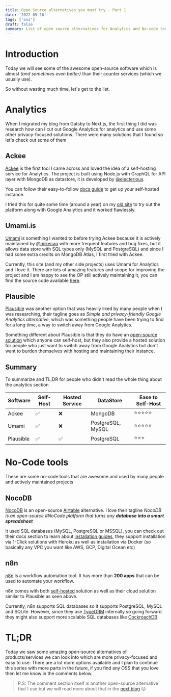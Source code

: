 ```yaml
---
title: Open Source alternatives you must try - Part 1
date: '2022-05-16'
tags: ['oss']
draft: false
summary: List of open source alternatives for Analytics and No-code tools
---
```


# Introduction

Today we will see some of the awesome open-source software which is almost _(and sometimes even better)_ than their counter services (which we usually use).

So without wasting much time, let's get to the list.

# Analytics

When I migrated my blog from Gatsby to Next.js, the first thing I did was research how can I cut out Google Analytics for analytics and use some other privacy-focused solutions. There were many solutions that I found so let's check out some of them

## Ackee

[Ackee](https://ackee.electerious.com/) is the first tool I came across and loved the idea of a self-hosting service for Analytics. The project is built using Node.js with GraphQL for API layer with MongoDB as datastore, it is developed by [@electerious](https://github.com/electerious).

You can follow their easy-to-follow [docs guide](https://docs.ackee.electerious.com/#/docs/Get%20started) to get up your self-hosted instance.

I tried this for quite some time (around a year) on my [old site](https://v2.akashrajpurohit.com) to try out the platform along with Google Analytics and it worked flawlessly.

## Umami.is

[Umami](https://umami.is) is something I wanted to before trying Ackee because it is actively maintained by [@mikecao](https://github.com/mikecao) with more frequent features and bug fixes, but it allows data store with SQL types only (MySQL and PostgreSQL) and since I had some extra credits on MongoDB Atlas, I first tried with Ackee.

Currently, this site (and my other side projects) uses Umami for Analytics and I love it. There are lots of amazing features and scope for improving the project and I am happy to see the OP still actively maintaining it, you can find the source code available [here](https://github.com/mikecao/umami).

## Plausible

[Plausible](https://plausible.io/) was another option that was heavily liked by many people when I was researching, their tagline goes as _Simple and privacy-friendly Google Analytics alternative_, which was something people have been trying to find for a long time, a way to switch away from Google Analytics.

Something different about Plausible is that they do have an [open-source solution](https://plausible.io/open-source-website-analytics) which anyone can self-host, but they also provide a hosted solution for people who just want to switch away from Google Analytics but don't want to burden themselves with hosting and maintaining their instance.

## Summary

To summarize and TL;DR for people who didn't read the whole thing about the analytics section

| Software  | Self-Host | Hosted Service | DataStore         | Ease to Self-Host |
| --------- | --------- | -------------- | ----------------- | ----------------- |
| Ackee     | ✅        | ❌             | MongoDB           | ⭐⭐⭐⭐⭐        |
| Umami     | ✅        | ❌             | PostgreSQL, MySQL | ⭐⭐⭐⭐⭐        |
| Plausible | ✅        | ✅             | PostgreSQL        | ⭐⭐⭐            |

# No-Code tools

These are some no-code tools that are awesome and used by many people and actively maintained projects

## NocoDB

[NocoDB](https://www.nocodb.com/) is an open-source [Airtable](https://www.airtable.com/) alternative. I love their tagline _NocoDB is an open-source #NoCode platform that turns any **database into a smart spreadsheet**_

It used SQL databases (MySQL, PostgreSQL or MSSQL), you can check out their docs section to learn about [installation guides](https://docs.nocodb.com/getting-started/installation), they support installation via 1-Click solutions with Heroku as well as installation via Docker (so basically any VPC you want like AWS, GCP, Digital Ocean etc)

## n8n

[n8n](https://n8n.io/) is a workflow automation tool. It has more than **200 apps** that can be used to automate your workflow.

n8n comes with both [self-hosted](https://docs.n8n.io/hosting/installation/) solution as well as their cloud solution similar to Plausible as seen above.

Currently, n8n supports SQL databases so it supports PostgreSQL, MySQL and SQLite. However, since they use [TypeORM](https://typeorm.io/) internally so going forward they might also support more scalable SQL databases like [CockroachDB](https://www.cockroachlabs.com/)

# TL;DR

Today we saw some amazing open-source alternatives of products/services we can look into which are more privacy-focused and easy to use.
There are a lot more options available and I plan to continue this series with more parts in the future, if you find any OSS that you love then let me know in the comments below.

> P.S: The comment section itself is another open-source alternative that I use but we will read more about that in the [next blog](/blog/open-source-alternatives-you-must-try-part-2) 😉
